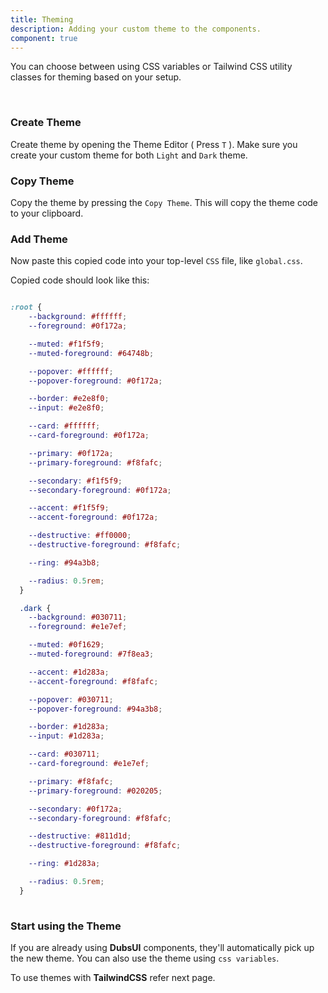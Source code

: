 ---
title: Theming
description: Adding your custom theme to the components.
component: true
---

You can choose between using CSS variables or Tailwind CSS utility classes for theming based on your setup.

<br/>

<Steps>

### Create Theme
Create theme by opening the Theme Editor ( Press `T` ). Make sure you create your custom theme for both `Light` and `Dark` theme.

### Copy Theme 
Copy the theme by pressing the `Copy Theme`. This will copy the theme code to your clipboard.

### Add Theme
Now paste this copied code into your top-level `CSS` file, like `global.css`.

Copied code should look like this:
```css

:root {
    --background: #ffffff;
    --foreground: #0f172a;

    --muted: #f1f5f9;
    --muted-foreground: #64748b;

    --popover: #ffffff;
    --popover-foreground: #0f172a;

    --border: #e2e8f0;
    --input: #e2e8f0;

    --card: #ffffff;
    --card-foreground: #0f172a;

    --primary: #0f172a;
    --primary-foreground: #f8fafc;

    --secondary: #f1f5f9;
    --secondary-foreground: #0f172a;

    --accent: #f1f5f9;
    --accent-foreground: #0f172a;

    --destructive: #ff0000;
    --destructive-foreground: #f8fafc;

    --ring: #94a3b8;

    --radius: 0.5rem;
  }

  .dark {
    --background: #030711;
    --foreground: #e1e7ef;

    --muted: #0f1629;
    --muted-foreground: #7f8ea3;

    --accent: #1d283a;
    --accent-foreground: #f8fafc;

    --popover: #030711;
    --popover-foreground: #94a3b8;

    --border: #1d283a;
    --input: #1d283a;

    --card: #030711;
    --card-foreground: #e1e7ef;

    --primary: #f8fafc;
    --primary-foreground: #020205;

    --secondary: #0f172a;
    --secondary-foreground: #f8fafc;

    --destructive: #811d1d;
    --destructive-foreground: #f8fafc;

    --ring: #1d283a;

    --radius: 0.5rem;
  }
  
```
### Start using the Theme
If you are already using __DubsUI__ components, they'll automatically pick up the new theme. You can also use the theme using `css variables`.
</Steps>


To use themes with __TailwindCSS__ refer next page.